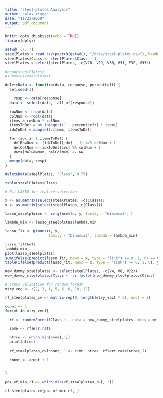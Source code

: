 ```yaml
---
title: "steel-plates-Analysis"
author: "Alex Xiong"
date: "11/23/2020"
output: pdf_document
---
```


```r
knitr::opts_chunk$set(echo = TRUE)
library(dplyr)
```


```r
setwd('./..')
steelPlates = read.csv(paste0(getwd(), "/data/steel-plates.csv"), header = TRUE)
steelPlates$Class <- steelPlates$Class - 1
steelPlates = select(steelPlates, -c(V28, V29, V30, V31, V32, V33))
```


```r
#head(steelPlates)
#summary(steelPlates)

deleteData <- function(data, response, percentLeft) {
  set.seed(1)

    resp <- data[response]
  data <- select(data, -all_of(response))
  
  rowNum <- nrow(data)
  colNum <- ncol(data)
  items = rowNum * colNum
  itemsToDel = as.integer((1 - percentLeft) * items)
  idxToDel = sample(1:items, itemsToDel)

  for (idx in 1:itemsToDel) {
    delRowNum <- (idxToDel[idx] - 1) %/% colNum + 1
    delColNum <- idxToDel[idx] %% colNum + 1
    data[delRowNum, delColNum] <- NA
  }
  merge(data, resp)
}

deleteData(steelPlates, "Class", 0.75)
```

```r
table(steelPlates$Class)

# Fit LASSO for feature selection

x <- as.matrix(select(steelPlates, -c(Class)))
y <- as.matrix(select(steelPlates, c(Class))) 

lasso_steelplates <- cv.glmnet(x, y, family = "binomial", )

lambda_min <- lasso_steelplates$lambda.min

lasso_fit <- glmnet(x, y,
                    family = "binomial", lambda = lambda_min)

lasso_fit$beta
lambda_min
plot(lasso_steelplates)
sum(ifelse(predict(lasso_fit, newx = x, type = "link") >= 0, 1, 0) == y)/length(y)
table(ifelse(predict(lasso_fit, newx = x, type = "link") >= 0, 1, 0), y)

```


```r
new_dummy_steelplates <- select(steelPlates, -c(V4, V8, V22))
new_dummy_steelplates$Class <- as.factor(new_dummy_steelplates$Class)

# Cross validation for random forest 
mtry_vec <- c(2, 3, 4, 5, 6, 8, 10, 12)

rf_steelplates_cv <- matrix(rep(0, length(mtry_vec) * 5), ncol = 5)

count <- 1
for(mt in mtry_vec){
  
  rf <- randomForest(Class ~., data = new_dummy_steelplates, mtry = mt, ntree = 600)

  some <- rf$err.rate

  ntree <- which.min(some[,1])
  print(ntree)
    
  rf_steelplates_cv[count, ] <- c(mt, ntree, rf$err.rate[ntree,])
    
  count <- count + 1
    
    
}

pos_of_min_rf <- which.min(rf_steelplates_cv[, 3])

rf_steelplates_cv[pos_of_min_rf, ]
```